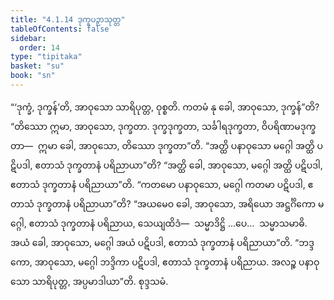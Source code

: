 ```yaml
---
title: "4.1.14 ဒုက္ခပဉှာသုတ္တ"
tableOfContents: false
sidebar:
  order: 14
type: "tipitaka"
basket: "su"
book: "sn"
---
```



<DynamicBreadcrumb />

<Division number="327" book="sn" e="ch" v="18" p="327">

<Paragraph number="1354" book="sn">
“‘ဒုက္ခံ, ဒုက္ခန်’တိ, အာဝုသော သာရိပုတ္တ, ဝုစ္စတိ. ကတမံ နု ခေါ, အာဝုသော, ဒုက္ခန်”တိ? “တိဿော ဣမာ, အာဝုသော, ဒုက္ခတာ. ဒုက္ခဒုက္ခတာ, သင်္ခါရဒုက္ခတာ, ဝိပရိဏာမဒုက္ခတာ—  ဣမာ ခေါ, အာဝုသော, တိဿော ဒုက္ခတာ”တိ. “အတ္ထိ ပနာဝုသော မဂ္ဂေါ အတ္ထိ ပဋိပဒါ, ဧတာသံ ဒုက္ခတာနံ ပရိညာယာ”တိ? “အတ္ထိ ခေါ, အာဝုသော, မဂ္ဂေါ အတ္ထိ ပဋိပဒါ, ဧတာသံ ဒုက္ခတာနံ ပရိညာယာ”တိ. “ကတမော ပနာဝုသော, မဂ္ဂေါ ကတမာ ပဋိပဒါ, ဧတာသံ ဒုက္ခတာနံ ပရိညာယာ”တိ? “အယမေဝ ခေါ, အာဝုသော, အရိယော အဋ္ဌင်္ဂိကော မဂ္ဂေါ, ဧတာသံ ဒုက္ခတာနံ ပရိညာယ, သေယျထိဒံ—  သမ္မာဒိဋ္ဌိ …ပေ…  သမ္မာသမာဓိ. အယံ ခေါ, အာဝုသော, မဂ္ဂေါ အယံ ပဋိပဒါ, ဧတာသံ ဒုက္ခတာနံ ပရိညာယာ”တိ. “ဘဒ္ဒကော, အာဝုသော, မဂ္ဂေါ ဘဒ္ဒိကာ ပဋိပဒါ, ဧတာသံ ဒုက္ခတာနံ ပရိညာယ. အလဉ္စ ပနာဝုသော သာရိပုတ္တ, အပ္ပမာဒါယာ”တိ.

</Paragraph>
</Division>

<Paragraph number="1355" type="center" book="sn">
စုဒ္ဒသမံ.
</Paragraph>